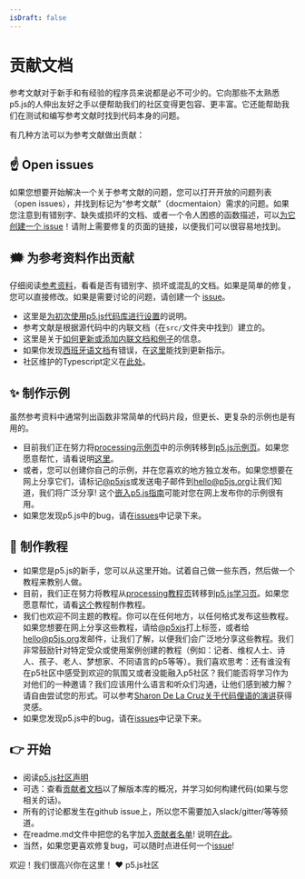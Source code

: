 ```yaml
---
isDraft: false
---
```

# 贡献文档

参考文献对于新手和有经验的程序员来说都是必不可少的。它向那些不太熟悉p5.js的人伸出友好之手以便帮助我们的社区变得更包容、更丰富。它还能帮助我们在测试和编写参考文献时找到代码本身的问题。

有几种方法可以为参考文献做出贡献：

## ☝️ Open issues

如果您想要开始解决一个关于参考文献的问题，您可以打开开放的问题列表（open issues），并找到标记为“参考文献”（docmentaion）需求的问题。如果您注意到有错别字、缺失或损坏的文档、或者一个令人困惑的函数描述，可以[为它创建一个 issue](https://github.com/processing/p5.js/issues)！请附上需要修复的页面的链接，以便我们可以很容易地找到。

## 🗯 为参考资料作出贡献

仔细阅读[参考资料](http://p5js.org/reference/)，看看是否有错别字、损坏或混乱的文档。如果是简单的修复，您可以直接修改。如果是需要讨论的问题，请创建一个 [issue](https://github.com/processing/p5.js/issues/new)。

* 这里是[为初次使用p5.js代码库进行设置](./README/)的说明。
* 参考文献是根据源代码中的内联文档（在`src/`文件夹中找到）建立的。
* 这里是关于[如何更新或添加内联文档和例子](./inline_documentation/)的信息。
* 如果你发现[西班牙语文档](http://p5js.org/es)有错误，在[这里](https://github.com/processing/p5.js-website#internationalization-i18n-and-structure)能找到更新指示。
* 社区维护的Typescript定义在[此处](https://github.com/p5-types/p5.ts)。

## ✨ 制作示例

虽然参考资料中通常列出函数非常简单的代码片段，但更长、更复杂的示例也是有用的。

* 目前我们正在努力将[processing示例页](https://processing.org/examples/)中的示例转移到[p5.js示例页](http://p5js.org/examples)。如果您愿意帮忙，请看说明[这里](https://github.com/processing/p5.js-website/blob/main/contributor_docs/Adding_examples/)。
* 或者，您可以创建你自己的示例，并在您喜欢的地方独立发布。如果您想要在网上分享它们，请标记[@p5xjs](https://twitter.com/p5xjs)或发送电子邮件到[hello@p5js.org](mailto:hello@p5js.org)让我们知道，我们将广泛分享! 这个[嵌入p5.js指南](https://github.com/processing/p5.js/wiki/Embedding-p5.js)可能对您在网上发布你的示例很有用。
* 如果您发现p5.js中的bug，请在[issues](https://github.com/processing/p5.js/issues)中记录下来。

## 👯 制作教程

* 如果您是p5.js的新手，您可以从这里开始。试着自己做一些东西，然后做一个教程来教别人做。
* 目前，我们正在努力将教程从[processing教程页](https://processing.org/tutorials)转移到[p5.js学习页](http://p5js.org/learn)。如果您愿意帮忙，请看[这个](https://p5js.org/learn/tutorial-guide.html)教程制作教程。
* 我们也欢迎不同主题的教程。你可以在任何地方，以任何格式发布这些教程。如果您想要在网上分享这些教程，请给[@p5xjs](https://twitter.com/p5xjs)打上标签，或者给[hello@p5js.org](mailto:hello@p5js.org)发邮件，让我们了解，以便我们会广泛地分享这些教程。我们非常鼓励针对特定受众或使用案例创建的教程（例如：记者、维权人士、诗人、孩子、老人、梦想家、不同语言的p5等等）。我们喜欢思考：还有谁没有在p5社区中感受到欢迎的氛围又或者没能融入p5社区？我们能否将学习作为对他们的一种邀请？我们应该用什么语言和听众们沟通，让他们感到被力解？请自由尝试您的形式。可以参考[Sharon De La Cruz关于代码俚语的演讲](https://www.youtube.com/watch?v=CFT6w9NKfCs)获得灵感。
* 如果您发现p5.js中的bug，请在[issues](https://github.com/processing/p5.js/issues)中记录下来。

## 👉 开始

* 阅读[p5.js社区声明](http://p5js.org/community/)
* 可选：查看[贡献者文档](./README/)以了解版本库的概况，并学习如何构建代码(如果与您相关的话)。
* 所有的讨论都发生在github issue上，所以您不需要加入slack/gitter/等等频道。
* 在readme.md文件中把您的名字加入[贡献者名单](https://github.com/processing/p5.js#contributors)! 说明[在此](https://github.com/processing/p5.js/issues/2309)。
* 当然，如果您更喜欢修复bug，可以随时点进任何一个[issue](https://github.com/processing/p5.js/issues)!

欢迎！我们很高兴你在这里！
❤️ p5.js社区
